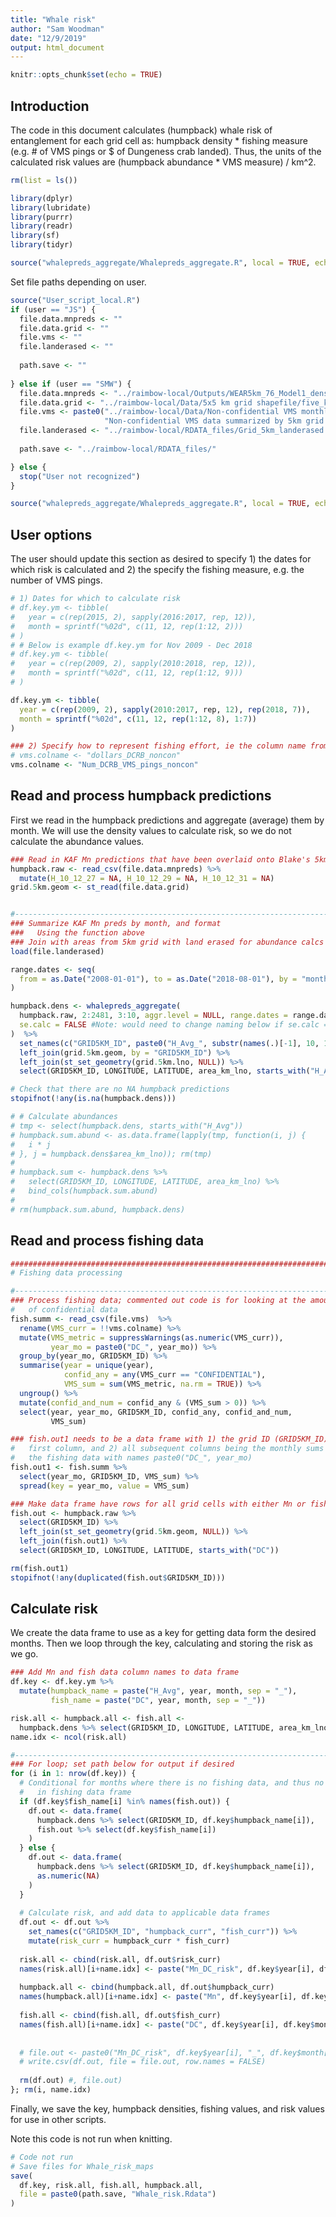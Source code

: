 ```yaml
---
title: "Whale risk"
author: "Sam Woodman"
date: "12/9/2019"
output: html_document
---
```


```r
knitr::opts_chunk$set(echo = TRUE)
```

## Introduction

The code in this document calculates (humpback) whale risk of entanglement for each grid cell as: humpback density * fishing measure (e.g. # of VMS pings or $ of Dungeness crab landed). Thus, the units of the calculated risk values are (humpback abundance * VMS measure) / km^2. 

```r
rm(list = ls())

library(dplyr)
library(lubridate)
library(purrr)
library(readr)
library(sf)
library(tidyr)

source("whalepreds_aggregate/Whalepreds_aggregate.R", local = TRUE, echo = FALSE)
```

Set file paths depending on user.

```r
source("User_script_local.R")
if (user == "JS") {
  file.data.mnpreds <- ""
  file.data.grid <- ""
  file.vms <- ""
  file.landerased <- ""
  
  path.save <- ""
  
} else if (user == "SMW") {
  file.data.mnpreds <- "../raimbow-local/Outputs/WEAR5km_76_Model1_dens_2009-01-02to2018-07-30.csv"
  file.data.grid <- "../raimbow-local/Data/5x5 km grid shapefile/five_km_grid_polys_geo.shp"
  file.vms <- paste0("../raimbow-local/Data/Non-confidential VMS monthly data/", 
                     "Non-confidential VMS data summarized by 5km grid cell 2009-18 All 3 states.csv")
  file.landerased <- "../raimbow-local/RDATA_files/Grid_5km_landerased.RDATA"
  
  path.save <- "../raimbow-local/RDATA_files/"

} else {
  stop("User not recognized")
}

source("whalepreds_aggregate/Whalepreds_aggregate.R", local = TRUE, echo = FALSE)
```

## User options

The user should update this section as desired to specify 1) the dates for which risk is calculated and 2) the specify the fishing measure, e.g. the number of VMS pings.

```r
# 1) Dates for which to calculate risk
# df.key.ym <- tibble(
#   year = c(rep(2015, 2), sapply(2016:2017, rep, 12)), 
#   month = sprintf("%02d", c(11, 12, rep(1:12, 2)))
# )
# # Below is example df.key.ym for Nov 2009 - Dec 2018
# df.key.ym <- tibble(
#   year = c(rep(2009, 2), sapply(2010:2018, rep, 12)),
#   month = sprintf("%02d", c(11, 12, rep(1:12, 9)))
# )

df.key.ym <- tibble(
  year = c(rep(2009, 2), sapply(2010:2017, rep, 12), rep(2018, 7)),
  month = sprintf("%02d", c(11, 12, rep(1:12, 8), 1:7))
)

### 2) Specify how to represent fishing effort, ie the column name from file.vms
# vms.colname <- "dollars_DCRB_noncon"
vms.colname <- "Num_DCRB_VMS_pings_noncon"
```

## Read and process humpback predictions

First we read in the humpback predictions and aggregate (average) them by month. We will use the density values to calculate risk, so we do not calculate the abundance values. 

```r
### Read in KAF Mn predictions that have been overlaid onto Blake's 5km EA grid
humpback.raw <- read_csv(file.data.mnpreds) %>% 
  mutate(H_10_12_27 = NA, H_10_12_29 = NA, H_10_12_31 = NA)
grid.5km.geom <- st_read(file.data.grid)


#------------------------------------------------------------------------------
### Summarize KAF Mn preds by month, and format
###   Using the function above
### Join with areas from 5km grid with land erased for abundance calcs
load(file.landerased)

range.dates <- seq(
  from = as.Date("2008-01-01"), to = as.Date("2018-08-01"), by = "months"
)

humpback.dens <- whalepreds_aggregate(
  humpback.raw, 2:2481, 3:10, aggr.level = NULL, range.dates = range.dates, 
  se.calc = FALSE #Note: would need to change naming below if se.calc = TRUE
)  %>% 
  set_names(c("GRID5KM_ID", paste0("H_Avg_", substr(names(.)[-1], 10, 16)))) %>% 
  left_join(grid.5km.geom, by = "GRID5KM_ID") %>% 
  left_join(st_set_geometry(grid.5km.lno, NULL)) %>% 
  select(GRID5KM_ID, LONGITUDE, LATITUDE, area_km_lno, starts_with("H_Avg_"))

# Check that there are no NA humpback predictions
stopifnot(!any(is.na(humpback.dens)))

# # Calculate abundances
# tmp <- select(humpback.dens, starts_with("H_Avg"))
# humpback.sum.abund <- as.data.frame(lapply(tmp, function(i, j) {
#   i * j
# }, j = humpback.dens$area_km_lno)); rm(tmp)
# 
# humpback.sum <- humpback.dens %>% 
#   select(GRID5KM_ID, LONGITUDE, LATITUDE, area_km_lno) %>% 
#   bind_cols(humpback.sum.abund)
# 
# rm(humpback.sum.abund, humpback.dens)
```

## Read and process fishing data

```r
###############################################################################
# Fishing data processing

#------------------------------------------------------------------------------
### Process fishing data; commented out code is for looking at the amount
#   of confidential data
fish.summ <- read_csv(file.vms)  %>%
  rename(VMS_curr = !!vms.colname) %>%
  mutate(VMS_metric = suppressWarnings(as.numeric(VMS_curr)),
         year_mo = paste0("DC_", year_mo)) %>%
  group_by(year_mo, GRID5KM_ID) %>%
  summarise(year = unique(year),
            confid_any = any(VMS_curr == "CONFIDENTIAL"),
            VMS_sum = sum(VMS_metric, na.rm = TRUE)) %>%
  ungroup() %>%
  mutate(confid_and_num = confid_any & (VMS_sum > 0)) %>%
  select(year, year_mo, GRID5KM_ID, confid_any, confid_and_num, 
         VMS_sum)

### fish.out1 needs to be a data frame with 1) the grid ID (GRID5KM_ID) in the
#   first column, and 2) all subsequent columns being the monthly sums of 
#   the fishing data with names paste0("DC_", year_mo)
fish.out1 <- fish.summ %>%
  select(year_mo, GRID5KM_ID, VMS_sum) %>%
  spread(key = year_mo, value = VMS_sum)

### Make data frame have rows for all grid cells with either Mn or fish data
fish.out <- humpback.raw %>%
  select(GRID5KM_ID) %>%
  left_join(st_set_geometry(grid.5km.geom, NULL)) %>%
  left_join(fish.out1) %>% 
  select(GRID5KM_ID, LONGITUDE, LATITUDE, starts_with("DC"))

rm(fish.out1)
stopifnot(!any(duplicated(fish.out$GRID5KM_ID)))
```

## Calculate risk

We create the data frame to use as a key for getting data form the desired months. Then we loop through the key, calculating and storing the risk as we go.

```r
### Add Mn and fish data column names to data frame
df.key <- df.key.ym %>% 
  mutate(humpback_name = paste("H_Avg", year, month, sep = "_"), 
         fish_name = paste("DC", year, month, sep = "_"))

risk.all <- humpback.all <- fish.all <- 
  humpback.dens %>% select(GRID5KM_ID, LONGITUDE, LATITUDE, area_km_lno)
name.idx <- ncol(risk.all)

#------------------------------------------------------------------------------
### For loop; set path below for output if desired
for (i in 1: nrow(df.key)) {
  # Conditional for months where there is no fishing data, and thus no column
  #   in fishing data frame
  if (df.key$fish_name[i] %in% names(fish.out)) {
    df.out <- data.frame(
      humpback.dens %>% select(GRID5KM_ID, df.key$humpback_name[i]), 
      fish.out %>% select(df.key$fish_name[i])
    )
  } else {
    df.out <- data.frame(
      humpback.dens %>% select(GRID5KM_ID, df.key$humpback_name[i]), 
      as.numeric(NA)
    )
  }
  
  # Calculate risk, and add data to applicable data frames
  df.out <- df.out %>% 
    set_names(c("GRID5KM_ID", "humpback_curr", "fish_curr")) %>% 
    mutate(risk_curr = humpback_curr * fish_curr)
  
  risk.all <- cbind(risk.all, df.out$risk_curr)
  names(risk.all)[i+name.idx] <- paste("Mn_DC_risk", df.key$year[i], df.key$month[i], sep = "_")
  
  humpback.all <- cbind(humpback.all, df.out$humpback_curr)
  names(humpback.all)[i+name.idx] <- paste("Mn", df.key$year[i], df.key$month[i], sep = "_")
  
  fish.all <- cbind(fish.all, df.out$fish_curr)
  names(fish.all)[i+name.idx] <- paste("DC", df.key$year[i], df.key$month[i], sep = "_")
  
  
  # file.out <- paste0("Mn_DC_risk", df.key$year[i], "_", df.key$month[i], ".csv")
  # write.csv(df.out, file = file.out, row.names = FALSE)
  
  rm(df.out) #, file.out)
}; rm(i, name.idx)
```

Finally, we save the key, humpback densities, fishing values, and risk values for use in other scripts. 

Note this code is not run when knitting.

```r
# Code not run
# Save files for Whale_risk_maps
save(
  df.key, risk.all, fish.all, humpback.all,
  file = paste0(path.save, "Whale_risk.Rdata")
)
```
